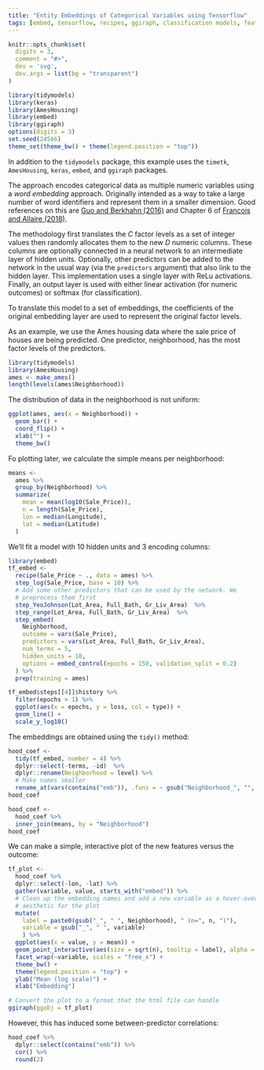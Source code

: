 ```yaml
---
title: "Entity Embeddings of Categorical Variables using Tensorflow"
tags: [embed, tensorflow, recipes, ggiraph, classification models, feature engineering, categorical predictors]
---
```



```r
knitr::opts_chunk$set(
  digits = 3,
  comment = "#>",
  dev = 'svg', 
  dev.args = list(bg = "transparent")
)

library(tidymodels)
library(keras)
library(AmesHousing)
library(embed)
library(ggiraph)
options(digits = 3)
set.seed(24566)
theme_set(theme_bw() + theme(legend.position = "top"))
```


In addition to the `tidymodels` package, this example uses the `timetk`, `AmesHousing`, `keras`, `embed`, and `ggiraph` packages. 


The approach encodes categorical data as multiple numeric variables using a _word embedding_ approach. Originally intended as a way to take a large number of word identifiers and represent them in a smaller dimension. Good references on this are [Guo and Berkhahn (2016)](https://arxiv.org/abs/1604.06737) and Chapter 6 of [Francois and Allaire (2018)](https://www.manning.com/books/deep-learning-with-r). 

The methodology first translates the _C_ factor levels as a set of integer values then randomly allocates them to the new _D_ numeric columns. These columns are optionally connected in a neural network to an intermediate layer of hidden units. Optionally, other predictors can be added to the network in the usual way (via the `predictors` argument) that also link to the hidden layer. This implementation uses a single layer with ReLu activations. Finally, an output layer is used with either linear activation (for numeric outcomes) or softmax (for classification).  

To translate this model to a set of embeddings, the coefficients of the original embedding layer are used to represent the original factor levels. 

As an example, we use the Ames housing data where the sale price of houses are being predicted. One predictor, neighborhood, has the most factor levels of the predictors. 

```r
library(tidymodels)
library(AmesHousing)
ames <- make_ames()
length(levels(ames$Neighborhood))
```

The distribution of data in the neighborhood is not uniform:

```r
ggplot(ames, aes(x = Neighborhood)) + 
  geom_bar() + 
  coord_flip() + 
  xlab("") + 
  theme_bw()
```

Fo plotting later, we calculate the simple means per neighborhood:

```r
means <- 
  ames %>%
  group_by(Neighborhood) %>%
  summarize(
    mean = mean(log10(Sale_Price)),
    n = length(Sale_Price),
    lon = median(Longitude),
    lat = median(Latitude)
  )
```

We'll fit a model with 10 hidden units and 3 encoding columns:

```r
library(embed)
tf_embed <- 
  recipe(Sale_Price ~ ., data = ames) %>%
  step_log(Sale_Price, base = 10) %>%
  # Add some other predictors that can be used by the network. We
  # preprocess them first
  step_YeoJohnson(Lot_Area, Full_Bath, Gr_Liv_Area)  %>%
  step_range(Lot_Area, Full_Bath, Gr_Liv_Area)  %>%
  step_embed(
    Neighborhood,   
    outcome = vars(Sale_Price),
    predictors = vars(Lot_Area, Full_Bath, Gr_Liv_Area),
    num_terms = 5, 
    hidden_units = 10, 
    options = embed_control(epochs = 150, validation_split = 0.2)
  ) %>% 
  prep(training = ames)

tf_embed$steps[[4]]$history %>%
  filter(epochs > 1) %>%
  ggplot(aes(x = epochs, y = loss, col = type)) + 
  geom_line() + 
  scale_y_log10() 
```

The embeddings are obtained using the `tidy()` method:

```r
hood_coef <- 
  tidy(tf_embed, number = 4) %>%
  dplyr::select(-terms, -id)  %>%
  dplyr::rename(Neighborhood = level) %>%
  # Make names smaller
  rename_at(vars(contains("emb")), .funs = ~ gsub("Neighborhood_", "", .x, fixed = TRUE))
hood_coef

hood_coef <- 
  hood_coef %>% 
  inner_join(means, by = "Neighborhood")
hood_coef
```


We can make a simple, interactive plot of the new features versus the outcome:

```r
tf_plot <- 
  hood_coef %>%
  dplyr::select(-lon, -lat) %>%
  gather(variable, value, starts_with("embed")) %>%
  # Clean up the embedding names and add a new variable as a hover-over/tool tip
  # aesthetic for the plot
  mutate(
    label = paste0(gsub("_", " ", Neighborhood), " (n=", n, ")"),
    variable = gsub("_", " ", variable)
    ) %>%
  ggplot(aes(x = value, y = mean)) + 
  geom_point_interactive(aes(size = sqrt(n), tooltip = label), alpha = .5) + 
  facet_wrap(~variable, scales = "free_x") + 
  theme_bw() + 
  theme(legend.position = "top") + 
  ylab("Mean (log scale)") + 
  xlab("Embedding")

# Convert the plot to a format that the html file can handle
ggiraph(ggobj = tf_plot)
```


However, this has induced some between-predictor correlations:

```r
hood_coef %>% 
  dplyr::select(contains("emb")) %>% 
  cor() %>%
  round(2)
```
